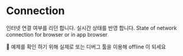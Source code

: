 
<Meta title="use/Connection"/>

# Connection

인터넷 연결 여부를 리던 합니다. 실시간 상태를 반영 합니다.
State of network connection for browser or in app browser


🎯 예제를 확인 하기 위해 실제로 또는 디버그 툴을 이용해 offline 이 되세요

<Canvas>
  <Story story={Default}>
  </Story>
</Canvas>
